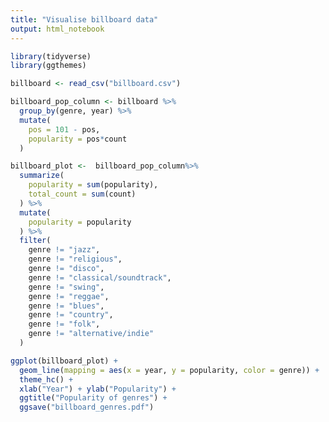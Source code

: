 ```yaml
---
title: "Visualise billboard data"
output: html_notebook
---
```

 

```r
library(tidyverse)
library(ggthemes)
```

```r
billboard <- read_csv("billboard.csv")
```

```r
billboard_pop_column <- billboard %>%
  group_by(genre, year) %>%
  mutate(
    pos = 101 - pos,
    popularity = pos*count
  )

billboard_plot <-  billboard_pop_column%>%
  summarize(
    popularity = sum(popularity),
    total_count = sum(count)
  ) %>%
  mutate(
    popularity = popularity
  ) %>%
  filter(
    genre != "jazz",
    genre != "religious",
    genre != "disco",
    genre != "classical/soundtrack",
    genre != "swing",
    genre != "reggae",
    genre != "blues",
    genre != "country",
    genre != "folk",
    genre != "alternative/indie"
  )
```

```r
ggplot(billboard_plot) +
  geom_line(mapping = aes(x = year, y = popularity, color = genre)) +
  theme_hc() +
  xlab("Year") + ylab("Popularity") + 
  ggtitle("Popularity of genres") +
  ggsave("billboard_genres.pdf")
  
```

